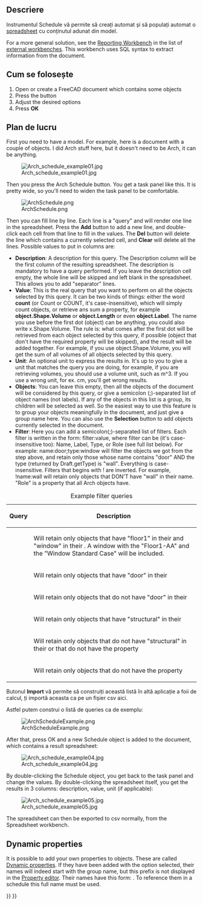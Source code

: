 <languages/>

{{Docnav
|[[BIM_Material|Materials]]
|[[BIM_Preflight|Preflight]]
|[[BIM_Workbench|BIM]]
|IconL=BIM_Material.svg
|IconR=BIM_Preflight.png
|IconC=Workbench_BIM.svg
}}

<div class="mw-translate-fuzzy">
{{GuiCommand/ro
|Name=Arch Schedule
|Name/ro=Arch Schedule
|MenuLocation=Arch → Schedule
|Workbenches=[[Arch_Workbench/ro|Arch]]
|SeeAlso=[[Arch Equipment]]
}}
</div>

<span id="Description"></span>
==Descriere==

<div class="mw-translate-fuzzy">
Instrumentul Schedule vă permite să creați automat și să populați automat o [[Spreadsheet Workbench|spreadsheet]] cu conținutul adunat din model.
</div>

For a more general solution, see the [https://github.com/furti/FreeCAD-Reporting/tree/master Reporting Workbench] in the list of [[External_workbenches|external workbenches]]. This workbench uses SQL syntax to extract information from the document.

<span id="Usage"></span>
<div class="mw-translate-fuzzy">
== Cum se folosește ==
</div>

<div class="mw-translate-fuzzy">
# Open or create a FreeCAD document which contains some objects
# Press the {{KEY|[[Image:Arch Schedule.png|16px]] [[Arch Schedule|Schedule]]}} button
# Adjust the desired options
# Press '''OK'''
</div>

<span id="Workflow"></span>
==Plan de lucru==

<div class="mw-translate-fuzzy">
First you need to have a model. For example, here is a document with a couple of objects. I did Arch stuff here, but it doesn't need to be Arch, it can be anything.
</div>

[[Image:Arch_schedule_example01.jpg]]

<div class="mw-translate-fuzzy">
Then you press the Arch Schedule button. You get a task panel like this. It is pretty wide, so you'll need to widen the task panel to be comfortable.
</div>

[[Image:ArchSchedule.png]]

<div class="mw-translate-fuzzy">
Then you can fill line by line. Each line is a "query" and will render one line in the spreadsheet. Press the '''Add''' button to add a new line, and double-click each cell from that line to fill in the values. The '''Del''' button will delete the line which contains a currently selected cell, and '''Clear''' will delete all the lines. Possible values to put in columns are:
</div>

<div class="mw-translate-fuzzy">
* '''Description''': A description for this query. The Description column will be the first column of the resulting spreadsheet. The description is mandatory to have a query performed. If you leave the description cell empty, the whole line will be skipped and left blank in the spreadsheet. This allows you to add "separator" lines.
* '''Value''': This is the real query that you want to perform on all the objects selected by this query. It can be two kinds of things: either the word '''count''' (or Count or COUNT, it's case-insensitive), which will simply count objects, or retrieve ans sum a property, for example '''object.Shape.Volume''' or '''object.Length''' or even '''object.Label'''. The name you use before the first dot (object) can be anything, you could also write x.Shape.Volume. The rule is: what comes after the first dot will be retrieved from each object selected by this query, if possible (object that don't have the required property will be skipped), and the result will be added together. For example, if you use object.Shape.Volume, you will get the sum of all volumes of all objects selected by this query.
* '''Unit''': An optional unit to express the results in. It's up to you to give a unit that matches the query you are doing, for example, if you are retrieving volumes, you should use a volume unit, such as m^3. If you use a wrong unit, for ex. cm, you'll get wrong results.
* '''Objects''': You can leave this empty, then all the objects of the document will be considered by this query, or give a semicolon (;)-separated list of object names (not labels). If any of the objects in this list is a group, its children will be selected as well. So the easiest way to use this feature is to group your objects meaningfully in the document, and just give a group name here. You can also use the '''Selection''' button to add objects currently selected in the document.
* '''Filter''': Here you can add a semicolon(;)-separated list of filters. Each filter is written in the form: filter:value, where filter can be (it's case-insensitive too): Name, Label, Type, or Role (see full list below). For example: name:door;type:window will filter the objects we got from the step above, and retain only those whose name contains "door" AND the type (returned by Draft.getType) is "wall". Everything is case-insensitive. Filters that begins with ! are inverted. For example, !name:wall will retain only objects that DON'T have "wall" in their name. "Role" is a property that all Arch objects have.
</div>

{| class="wikitable"
|+ Example filter queries
|-
! Query
! Description
|-
| {{incode|label:floor1;ifctype:window}}
| Will retain only objects that have "floor1" in their {{PropertyData|Label}} and "window" in their {{PropertyData|IFC Type}}. A window with the {{PropertyData|Label}} "Floor1-AA" and the {{PropertyData|IFC Type}} "Window Standard Case" will be included.
|-
| {{incode|label:door}}
| Will retain only objects that have "door" in their {{PropertyData|Label}}
|-
| {{incode|!label:door}}
| Will retain only objects that do not have "door" in their {{PropertyData|Label}}
|-
| {{incode|ifctype:structural}}
| Will retain only objects that have "structural" in their {{PropertyData|IFC Type}}
|-
| {{incode|!ifctype:structural}}
| Will retain only objects that do not have "structural" in their {{PropertyData|IFC Type}} or that do not have the {{PropertyData|IFC Type}} property
|-
| {{incode|!ifctype:}}
| Will retain only objects that do not have the {{PropertyData|IFC Type}} property
|}

<div class="mw-translate-fuzzy">
Butonul  '''Import''' vă permite să construiți această listă în altă aplicație a foii de calcul, ți importă aceasta ca pe un fișier csv aici.
</div>

<div class="mw-translate-fuzzy">
Astfel putem construi o listă de queries ca de exemplu:
</div>

[[Image:ArchScheduleExample.png]]

<div class="mw-translate-fuzzy">
After that, press OK and a new Schedule object is added to the document, which contains a result spreadsheet:
</div>

[[Image:Arch_schedule_example04.jpg]]

<div class="mw-translate-fuzzy">
By double-clicking the Schedule object, you get back to the task panel and change the values. By double-clicking the spreadsheet itself, you get the results in 3 columns: description, value, unit (if applicable):
</div>

[[Image:Arch_schedule_example05.jpg]]

<div class="mw-translate-fuzzy">
The spreadsheet can then be exported to csv normally, from the Spreadsheet workbench.
</div>

==Dynamic properties==

It is possible to add your own properties to objects. These are called [[Property_editor#Actions|Dynamic properties]]. If they have been added with the {{MenuCommand|Prefix group name}} option selected, their names will indeed start with the group name, but this prefix is not displayed in the [[Property_editor|Property editor]]. Their names have this form: {{incode|NameOfGroup_NameOfProperty}}. To reference them in a schedule this full name must be used.


{{Docnav
|[[BIM_Material|Materials]]
|[[BIM_Preflight|Preflight]]
|[[BIM_Workbench|BIM]]
|IconL=BIM_Material.svg
|IconR=BIM_Preflight.png
|IconC=Workbench_BIM.svg
}}

{{BIM_Tools_navi{{#translation:}}}}
{{Userdocnavi{{#translation:}}}}